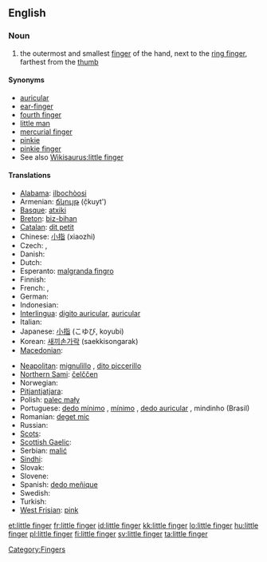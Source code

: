 ==English==

===Noun===
{{en-noun|sg=[[little]] [[finger]]}}

# the outermost and smallest [[finger]] of the hand, next to the [[ring finger]], farthest from the [[thumb]]

====Synonyms====
* [[auricular]]
* [[ear-finger]]
* [[fourth finger]]
* [[little man]]
* [[mercurial finger]]
* [[pinkie]]
* [[pinkie finger]]
* See also [[Wikisaurus:little finger]]

====Translations====
{{trans-top|outermost and smallest finger of the hand}}
* [[Alabama]]: [[ilbochòosi]]
* Armenian: [[ճկույթ]] (č̣kuyt')
* [[Basque]]: [[atxiki]]
* [[Breton]]: [[biz-bihan]] {{m}}
* [[Catalan]]: [[dit petit]] {{m}}
* Chinese: [[小指]] (xiaozhi)
* Czech: {{t-|cs|malík|m}}, {{t-|cs|malíček|m}}
* Danish: {{t-|da|lillefinger}}
* Dutch: {{t+|nl|pink|m}}
* Esperanto: [[malgranda fingro]]
* Finnish: {{t+|fi|pikkusormi}}
* French: {{t+|fr|petit doigt|m}}, {{t+|fr|auriculaire|m}}
* German: {{t+|de|kleiner Finger|m}}
* Indonesian: {{t+|id|jari kelingking|xs=Indonesian}}
* [[Interlingua]]: [[digito auricular]], [[auricular]]
* Italian: {{t+|it|mignolo|m}}
* Japanese: [[小指]] (こゆび, koyubi)
* Korean: [[새끼손가락]] (saekkisongarak)
* [[Macedonian]]: {{t|mk|мал прст|m|tr=mal p'rst|xs=Macedonian}}
{{trans-mid}}
* [[Neapolitan]]: [[mignulìllo]] {{m}}, [[dito piccerillo]] {{m}}
* [[Northern Sami]]: [[čelččen]]
* Norwegian: {{t-|no|lillefinger|m}}
* [[Pitjantjatjara]]: {{unicode|[[maṟa ngaḻi]]}}
* Polish: [[palec mały]] {{m}}
* Portuguese: [[dedo mínimo]] {{m}}, [[mínimo]] {{m}}, [[dedo auricular]] {{m}}, mindinho {{m}} (Brasil)
* Romanian: [[deget mic]] {{n}}
* Russian: {{t+|ru|мизинец|m|tr=mizín'ec|sc=Cyrl}}
* [[Scots]]: {{tø|sco|pinkie|xs=Scots}}
* [[Scottish Gaelic]]: {{t-|gd|lùdag|f|xs=Scottish Gaelic}}
* Serbian: [[malić]] {{m}}
* [[Sindhi]]: {{sd-Arab|[[چِيچَ]]}} {{f}}
* Slovak: {{t-|sk|malíček|m}}
* Slovene: {{t+|sl|mezinec|m}}
* Spanish: [[dedo meñique]] {{m}}
* Swedish: {{t-|sv|lillfinger}}
* Turkish: {{t|tr|serçe parmağı}}
* [[West Frisian]]: [[pink]]
{{trans-bottom}}

[[Category:Fingers]]

[[et:little finger]]
[[fr:little finger]]
[[id:little finger]]
[[kk:little finger]]
[[lo:little finger]]
[[hu:little finger]]
[[pl:little finger]]
[[fi:little finger]]
[[sv:little finger]]
[[ta:little finger]]